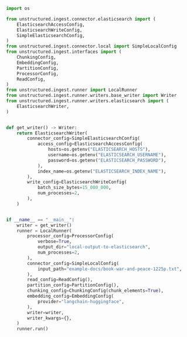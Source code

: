 ```python Python
import os

from unstructured.ingest.connector.elasticsearch import (
    ElasticsearchAccessConfig,
    ElasticsearchWriteConfig,
    SimpleElasticsearchConfig,
)
from unstructured.ingest.connector.local import SimpleLocalConfig
from unstructured.ingest.interfaces import (
    ChunkingConfig,
    EmbeddingConfig,
    PartitionConfig,
    ProcessorConfig,
    ReadConfig,
)
from unstructured.ingest.runner import LocalRunner
from unstructured.ingest.runner.writers.base_writer import Writer
from unstructured.ingest.runner.writers.elasticsearch import (
    ElasticsearchWriter,
)


def get_writer() -> Writer:
    return ElasticsearchWriter(
        connector_config=SimpleElasticsearchConfig(
            access_config=ElasticsearchAccessConfig(
                hosts=os.getenv("ELASTICSEARCH_HOSTS"),
                username=os.getenv("ELASTICSEARCH_USERNAME"),
                password=os.getenv("ELASTICSEARCH_PASSWORD"),
            ),
            index_name=os.getenv("ELASTICSEARCH_INDEX_NAME"),
        ),
        write_config=ElasticsearchWriteConfig(
            batch_size_bytes=15_000_000,
            num_processes=2,
        ),
    )


if __name__ == "__main__":
    writer = get_writer()
    runner = LocalRunner(
        processor_config=ProcessorConfig(
            verbose=True,
            output_dir="local-output-to-elasticsearch",
            num_processes=2,
        ),
        connector_config=SimpleLocalConfig(
            input_path="example-docs/book-war-and-peace-1225p.txt",
        ),
        read_config=ReadConfig(),
        partition_config=PartitionConfig(),
        chunking_config=ChunkingConfig(chunk_elements=True),
        embedding_config=EmbeddingConfig(
            provider="langchain-huggingface",
        ),
        writer=writer,
        writer_kwargs={},
    )
    runner.run()
```
